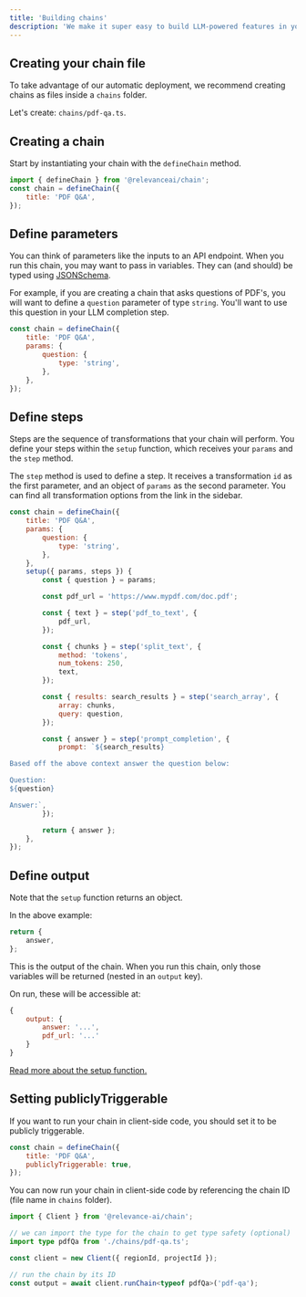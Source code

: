 ```yaml
---
title: 'Building chains'
description: 'We make it super easy to build LLM-powered features in your product'
---
```


## Creating your chain file

To take advantage of our automatic deployment, we recommend creating chains as files inside a `chains` folder.

Let's create: `chains/pdf-qa.ts`.

## Creating a chain

Start by instantiating your chain with the `defineChain` method.

```js
import { defineChain } from '@relevanceai/chain';
const chain = defineChain({
    title: 'PDF Q&A',
});
```

## Define parameters

You can think of parameters like the inputs to an API endpoint. When you run this chain, you may want to pass in variables. They can (and should) be typed using [JSONSchema](https://json-schema.org/understanding-json-schema/reference/type.html).

For example, if you are creating a chain that asks questions of PDF's, you will want to define a `question` parameter of type `string`. You'll want to use this question in your LLM completion step.

```js
const chain = defineChain({
    title: 'PDF Q&A',
    params: {
        question: {
            type: 'string',
        },
    },
});
```

## Define steps

Steps are the sequence of transformations that your chain will perform. You define your steps within the `setup` function, which receives your `params` and the `step` method.

The `step` method is used to define a step. It receives a transformation `id` as the first parameter, and an object of `params` as the second parameter. You can find all transformation options from the link in the sidebar.

<Snippet file="setup-code-warning.mdx" />

```js
const chain = defineChain({
    title: 'PDF Q&A',
    params: {
        question: {
            type: 'string',
        },
    },
    setup({ params, steps }) {
        const { question } = params;

        const pdf_url = 'https://www.mypdf.com/doc.pdf';

        const { text } = step('pdf_to_text', {
            pdf_url,
        });

        const { chunks } = step('split_text', {
            method: 'tokens',
            num_tokens: 250,
            text,
        });

        const { results: search_results } = step('search_array', {
            array: chunks,
            query: question,
        });

        const { answer } = step('prompt_completion', {
            prompt: `${search_results}

Based off the above context answer the question below:

Question:
${question}

Answer:`,
        });

        return { answer };
    },
});
```

## Define output

Note that the `setup` function returns an object.

In the above example:

```js
return {
    answer,
};
```

This is the output of the chain. When you run this chain, only those variables will be returned (nested in an `output` key).

On run, these will be accessible at:

```js
{
    output: {
        answer: '...',
        pdf_url: '...'
    }
}
```

[Read more about the setup function.](/reference/setup)

## Setting publiclyTriggerable

If you want to run your chain in client-side code, you should set it to be publicly triggerable.

```js
const chain = defineChain({
    title: 'PDF Q&A',
    publiclyTriggerable: true,
});
```

You can now run your chain in client-side code by referencing the chain ID (file name in `chains` folder).

```ts
import { Client } from '@relevance-ai/chain';

// we can import the type for the chain to get type safety (optional)
import type pdfQa from './chains/pdf-qa.ts';

const client = new Client({ regionId, projectId });

// run the chain by its ID
const output = await client.runChain<typeof pdfQa>('pdf-qa');
```
